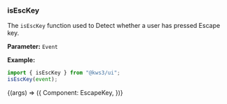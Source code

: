 
<Version />

<Meta title="Utils/2. Examples/8. EscKey" />

### isEscKey

The `isEscKey` function used to Detect whether a user has pressed Escape key.

**Parameter:**
`Event`

**Example:**

```js
import { isEscKey } from "@kws3/ui";
isEscKey(event);
```

<Story name="8. EscKey" args={{}}>
  {(args) => ({
    Component: EscapeKey,
  })}
</Story>
